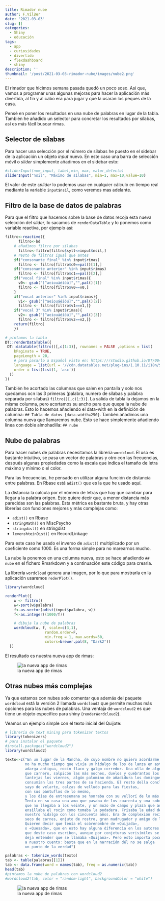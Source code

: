 ```yaml
---
title: Rimador nube
author: F.VilBer
date: '2021-03-03'
slug: []
categories:
  - Shiny
  - educación
tags:
  - app
  - curiosidades
  - divertido
  - flexdashboard
  - shiny
description: ''
thumbnail: '/post/2021-03-03-rimador-nube/images/nube2.png'
---
```


El rimador que hicimos semana pasada quedó un poco soso. Así que, vamos a programar unas algunas mejoras para hacer la aplicación más divertida, al fin y al cabo era para jugar y que la usaran los peques de la casa.

Pensé en poner los resultados en una nube de palabras en lugar de la tabla. También he añadido un selector para concretar los resultados por sílabas, así es más fácil buscar rimas. 

## Selector de sílabas 
Para hacer una selección por el número de sílabas he puesto en el sidebar de la aplicación un objeto *input* nuevo. En este caso una barra de selección móvil o *slider* simplemente añadimos en el sidebar esto:

```r
#sliderInput(nom_input, label,min, max, valor_defecto)
sliderInput("nsil", "Máximo de sílabas", min=1, max=10,value=10)
```

El valor de este *splider* lo podemos usar en cualquier cálculo en tiempo real mediante la variable `input$nsil`, como veremos mas adelante.

## Filtro de la base de datos de palabras
Para que el filtro que hacemos sobre la base de datos recoja esta nueva selección del *slider*, lo sacamos de `renderDataTable` y lo ponemos como variable reactiva, por ejemplo así:

```r
filtro<-reactive({
      filtro<-bd
    # añadimos filtro por sílabas  
      filtro<-filtro[filtro$syll<=input$nsil,]
    # resto de filtros igual que antes  
    if("consonante final" %in% input$rimas)
      filtro <- filtro[filtro$c0==pal()[1],]
    if("consonante anterior" %in% input$rimas)
      filtro <- filtro[filtro$c1==pal()[2],]
    if("vocal final" %in% input$rimas){
      v0<- gsub("[^aeiouáéíóú]","",pal()[1])
      filtro <- filtro[filtro$v0==v0,]
    }
    if("vocal anterior" %in% input$rimas){
      v1<- gsub("[^aeiouáéíóú]","",pal()[2])
      filtro <- filtro[filtro$v1==v1,]}
    if("vocal 3" %in% input$rimas){
      v2<- gsub("[^aeiouáéíóú]","",pal()[3])
      filtro <- filtro[filtro$v2==v2,]}
    return(filtro)
    })

# pintamos la tabla
DT::renderDataTable({
 DT::datatable(filtro()[,c(1:3)], rownames = FALSE ,options = list(
    bPaginate = TRUE,
    pageLength = 20,
    # para pasarlo a Español visto en: https://rstudio.github.io/DT/004-i18n.html
    language = list(url = '//cdn.datatables.net/plug-ins/1.10.11/i18n/Spanish.json'),
    order = list(list(1, 'asc'))
  ))
})
```

También he acortado las columnas que salen en pantalla y solo nos quedamos ocn las 3 primeras (palabra, numero de sílabas y palabra separada por sílabas) `filtro()[,c(1:3)]`. 
La salida de tabla la dejamos en la misma columna, pero acortamos su ancho para que quepa la nube de palabras. Esto lo hacemos añadiendo el data-with en la definición de columna: `## Tabla de datos {data-width=250}`. Tambén añadimos una columna nueva que llamaremos nube. Esto se hace simplemente añadiendo linea con doble almohadilla: `## nube `

## Nube de palabras
Para hacer nubes de palabras necesitamos la librería `wordcloud`. El uso es bastante intuitivo, se pasa un vector de palabras y otro con las frecuencias, después algunas propiedades como la escala que indica el tamaño de letra máximo y mínimo o el color.

Para las frecuencias, he pensado en utilizar alguna función de distancia entre palabras. En Rbase está `adist()` que es la que he usado aquí. 

La distancia la calcula por el número de letras que hay que cambiar para llegar a la palabra origen. Esto quiere decir que, a menor distancia más parecidas son las palabras. Esta métrica es bastante bruta, y hay otras librerías con funciones mejores y más complejas como:

 - `adist()` en Rbase
 - `stringMath()` en MiscPsycho
 - `stringdist()` en stringdist
 - `levenshteinDist()` en RecordLinkage
 
Para este caso he usado el inverso de `adist()` multiplicado por un coeficiente como 1000. Es una forma simple para no marearnos mucho.

La nube la ponemos en una columna nueva, esto se hace añadiendo `## nube` en el fichero Rmarkdown y a continuación este código para crearla.

La librería `wordcloud` genera una imagen, por lo que para mostrarla en la aplicación usaremos `rederPlot()`. 

```r
library(wordcloud)

renderPlot({
    w <- filtro()
    w<-sort(w$palabra)
    f<-as.vector(adist(input$palabra, w))
    f<-as.integer((1000/f))

    # dibuja la nube de palabras    
    wordcloud(w, f, scale=c(3,1),
                  random.order=F,
                  min.freq = 1, max.words=50,
                  colors=brewer.pal(8, "Dark2"))
  })
```
El resultado es nuestra nueva app de rimas:

![la nueva app de rimas](images/nube.png)


## Otras nubes más complejas
Ya que estamos con nubes solo comentar que además del paquete `wordcloud` está la versión 2 llamada `wordcloud2` que permite muchas más opciones para las nubes de palabras. Una ventaja de `wordcloud2` es que tiene un objeto específico para shiny (`renderWordcloud2`).

Veamos un ejemplo simple con el texto inicial del Quijote:

```r

# librería de text mining para tokenizar textos
library(tokenizers)
# para instalar el paquete
#install.packages("wordcloud2")
library(wordcloud2)

texto<-c("En un lugar de la Mancha, de cuyo nombre no quiero acordarme,
         no ha mucho tiempo que vivía un hidalgo de los de lanza en astillero,
         adarga antigua, rocín flaco y galgo corredor. Una olla de algo más vaca
         que carnero, salpicón las más noches, duelos y quebrantos los sábados,
         lantejas los viernes, algún palomino de añadidura los domingos,
         consumían las tres partes de su hacienda. El resto della concluían
         sayo de velarte, calzas de velludo para las fiestas,
         con sus pantuflos de lo mesmo,
         y los días de entresemana se honraba con su vellorí de lo más fino.
         Tenía en su casa una ama que pasaba de los cuarenta y una sobrina
         que no llegaba a los veinte, y un mozo de campo y plaza que así 
         ensillaba el rocín como tomaba la podadera. Frisaba la edad de
         nuestro hidalgo con los cincuenta años. Era de complexión recia,
         seco de carnes, enjuto de rostro, gran madrugador y amigo de la caza.
         Quieren decir que tenía el sobrenombre de «Quijada»,
         o «Quesada», que en esto hay alguna diferencia en los autores
         que deste caso escriben, aunque por conjeturas verisímiles se
         deja entender que se llamaba «Quijana». Pero esto importa poco
         a nuestro cuento: basta que en la narración dél no se salga
         un punto de la verdad")

palabras <- tokenize_words(texto)
tab <- table(palabras[[1]])
tab <- data.frame(word = names(tab), freq = as.numeric(tab))
head(tab)
#pintamos la nube de palabras con wordcloud2
#wordcloud2(tab, color = "random-light", backgroundColor = "white")
```

![la nueva app de rimas](images/nubew2.png)
